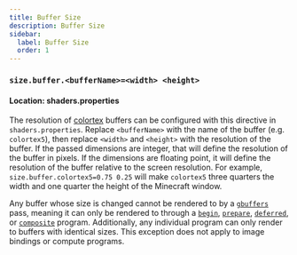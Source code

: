 ```yaml
---
title: Buffer Size
description: Buffer Size
sidebar:
  label: Buffer Size
  order: 1
---
```


### `size.buffer.<bufferName>=<width> <height>`

#### Location: shaders.properties

The resolution of [colortex](/reference/buffers/colortex) buffers can be configured with this directive in `shaders.properties`. Replace `<bufferName>` with the name of the buffer (e.g. `colortex5`), then replace `<width>` and `<height>` with the resolution of the buffer. If the passed dimensions are integer, that will define the resolution of the buffer in pixels. If the dimensions are floating point, it will define the resolution of the buffer relative to the screen resolution. For example, `size.buffer.colortex5=0.75 0.25` will make `colortex5` three quarters the width and one quarter the height of the Minecraft window.

Any buffer whose size is changed cannot be rendered to by a [`gbuffers`](/reference/programs/gbuffers) pass, meaning it can only be rendered to through a [`begin`](/reference/programs/begin), [`prepare`](/reference/programs/prepare), [`deferred`](/reference/programs/deferred), or [`composite`](/reference/programs/composite) program. Additionally, any individual program can only render to buffers with identical sizes. This exception does not apply to image bindings or compute programs.